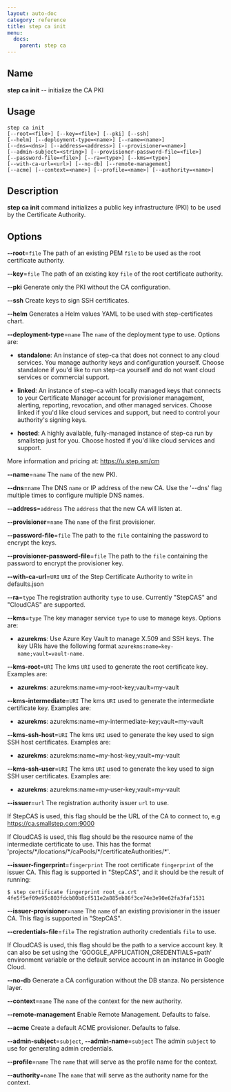 ```yaml
---
layout: auto-doc
category: reference
title: step ca init
menu:
  docs:
    parent: step ca
---
```


## Name
**step ca init** -- initialize the CA PKI

## Usage

```raw
step ca init
[--root=<file>] [--key=<file>] [--pki] [--ssh]
[--helm] [--deployment-type=<name>] [--name=<name>]
[--dns=<dns>] [--address=<address>] [--provisioner=<name>] 
[--admin-subject=<string>] [--provisioner-password-file=<file>] 
[--password-file=<file>] [--ra=<type>] [--kms=<type>] 
[--with-ca-url=<url>] [--no-db] [--remote-management] 
[--acme] [--context=<name>] [--profile=<name>] [--authority=<name>]
```

## Description

**step ca init** command initializes a public key infrastructure (PKI) to be
 used by the Certificate Authority.

## Options


**--root**=`file`
The path of an existing PEM `file` to be used as the root certificate authority.

**--key**=`file`
The path of an existing key `file` of the root certificate authority.

**--pki**
Generate only the PKI without the CA configuration.

**--ssh**
Create keys to sign SSH certificates.

**--helm**
Generates a Helm values YAML to be used with step-certificates chart.

**--deployment-type**=`name`
The `name` of the deployment type to use. Options are:
- **standalone**: An instance of step-ca that does not connect to any cloud services. You
    manage authority keys and configuration yourself.
    Choose standalone if you'd like to run step-ca yourself and do not want
    cloud services or commercial support.

- **linked**: An instance of step-ca with locally managed keys that connects to your
    Certificate Manager account for provisioner management, alerting,
    reporting, revocation, and other managed services.
    Choose linked if you'd like cloud services and support, but need to
    control your authority's signing keys.

- **hosted**: A highly available, fully-managed instance of step-ca run by smallstep
    just for you.
    Choose hosted if you'd like cloud services and support.

More information and pricing at: https://u.step.sm/cm

**--name**=`name`
The `name` of the new PKI.

**--dns**=`name`
The DNS `name` or IP address of the new CA.
Use the '--dns' flag multiple times to configure multiple DNS names.

**--address**=`address`
The `address` that the new CA will listen at.

**--provisioner**=`name`
The `name` of the first provisioner.

**--password-file**=`file`
The path to the `file` containing the password to encrypt the keys.

**--provisioner-password-file**=`file`
The path to the `file` containing the password to encrypt the provisioner key.

**--with-ca-url**=`URI`
`URI` of the Step Certificate Authority to write in defaults.json

**--ra**=`type`
The registration authority `type` to use. Currently "StepCAS" and "CloudCAS" are supported.

**--kms**=`type`
The key manager service `type` to use to manage keys. Options are:
- **azurekms**: Use Azure Key Vault to manage X.509 and SSH keys. The key URIs have
  the following format `azurekms:name=key-name;vault=vault-name`.

**--kms-root**=`URI`
The kms `URI` used to generate the root certificate key. Examples are:
- **azurekms**: azurekms:name=my-root-key;vault=my-vault

**--kms-intermediate**=`URI`
The kms `URI` used to generate the intermediate certificate key. Examples are:
- **azurekms**: azurekms:name=my-intermediate-key;vault=my-vault

**--kms-ssh-host**=`URI`
The kms `URI` used to generate the key used to sign SSH host certificates. Examples are:
- **azurekms**: azurekms:name=my-host-key;vault=my-vault

**--kms-ssh-user**=`URI`
The kms `URI` used to generate the key used to sign SSH user certificates. Examples are:
- **azurekms**: azurekms:name=my-user-key;vault=my-vault

**--issuer**=`url`
The registration authority issuer `url` to use.

If StepCAS is used, this flag should be the URL of the CA to connect
to, e.g https://ca.smallstep.com:9000

If CloudCAS is used, this flag should be the resource name of the
intermediate certificate to use. This has the format
'projects/\*/locations/\*/caPools/\*/certificateAuthorities/\*'.

**--issuer-fingerprint**=`fingerprint`
The root certificate `fingerprint` of the issuer CA.
This flag is supported in "StepCAS", and it should be the result of running:
```shell
$ step certificate fingerprint root_ca.crt
4fe5f5ef09e95c803fdcb80b8cf511e2a885eb86f3ce74e3e90e62fa3faf1531
```

**--issuer-provisioner**=`name`
The `name` of an existing provisioner in the issuer CA.
This flag is supported in "StepCAS".

**--credentials-file**=`file`
The registration authority credentials `file` to use.

If CloudCAS is used, this flag should be the path to a service account key.
It can also be set using the 'GOOGLE_APPLICATION_CREDENTIALS=path'
environment variable or the default service account in an instance in Google
Cloud.

**--no-db**
Generate a CA configuration without the DB stanza. No persistence layer.

**--context**=`name`
The `name` of the context for the new authority.

**--remote-management**
Enable Remote Management. Defaults to false.

**--acme**
Create a default ACME provisioner. Defaults to false.

**--admin-subject**=`subject`, **--admin-name**=`subject`
The admin `subject` to use for generating admin credentials.

**--profile**=`name`
The `name` that will serve as the profile name for the context.

**--authority**=`name`
The `name` that will serve as the authority name for the context.

